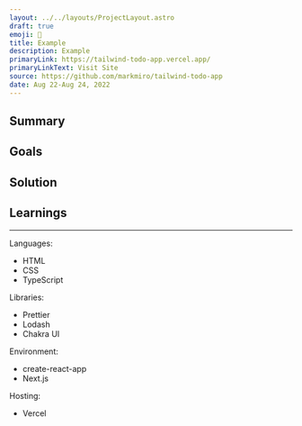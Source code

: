 ```yaml
---
layout: ../../layouts/ProjectLayout.astro
draft: true
emoji: 🔨
title: Example
description: Example
primaryLink: https://tailwind-todo-app.vercel.app/
primaryLinkText: Visit Site
source: https://github.com/markmiro/tailwind-todo-app
date: Aug 22-Aug 24, 2022
---
```



## Summary



## Goals



## Solution



## Learnings



---

Languages:

- HTML
- CSS
- TypeScript

Libraries:

- Prettier
- Lodash
- Chakra UI

Environment:

- create-react-app
- Next.js

Hosting:

- Vercel
